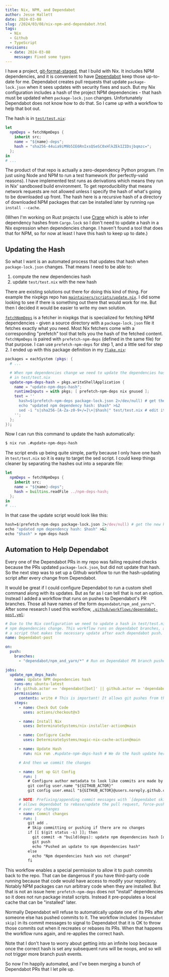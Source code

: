 ```yaml
---
title: Nix, NPM, and Dependabot
author: Jesse Hallett
date: 2024-03-08
slug: /2024/03/08/nix-npm-and-dependabot.html
tags:
  - Nix
  - Github
  - TypeScript
revisions:
  - date: 2024-03-08
    message: Fixed some typos
---
```


I have a project, [git-format-staged][], that I build with Nix.
It includes NPM dependencies, and it is convenient to have [Dependabot][] keep
those up-to-date for me.
Dependabot creates pull requests that update `package-lock.json` when it sees
updates with security fixes and such.
But my Nix configuration includes a hash of the project NPM dependencies -
that hash must be updated when `package-lock.json` changes.
Unfortunately Dependabot does not know how to do that.
So I came up with a workflow to help that bot out.

[git-format-staged]: https://github.com/hallettj/git-format-staged
[Dependabot]: https://github.blog/2020-06-01-keep-all-your-packages-up-to-date-with-dependabot/

The hash is in [`test/test.nix`](https://github.com/hallettj/git-format-staged/blob/972b79c242ede25387503e69726efc90830ff545/test/test.nix#L12):

```nix
let
  npmDeps = fetchNpmDeps {
    inherit src;
    name = "${name}-deps";
    hash = "sha256-44uia9iM9b5IE6RnIxsQSeSC0xHlkZEkIZIDsjbqmzc=";
  };
in
# ...
```

The product of that repo is actually a zero-dependency Python program.
I'm just using Node and NPM to run a test framework (for perfectly-valid reasons).
I have implemented test runs as derivations which means they run in Nix'
sandboxed build environment.
To get reproducibility that means network requests are not allowed unless
I specify the hash of what's going to be downloaded up front.
The hash here is a recursive hash of a directory of downloaded NPM packages that
can be installed later by running `npm install --cache`.

(When I'm working on Rust projects I use [Crane][] which is able to infer
dependency hashes from `Cargo.lock` so I don't need to update a hash in a Nix
expression when dependencies change. I haven't found a tool that does that for
NPM, so for now at least I have this hash to keep up to date.)

[Crane]: https://crane.dev/

## Updating the Hash

So what I want is an automated process that updates that hash when
`package-lock.json` changes.
That means I need to be able to:

1. compute the new dependencies hash
2. update `test/test.nix` with the new hash

There are existing solutions out there for doing this kind of thing.
For example the nixpkgs repo has
[`maintainers/scripts/update.nix`](https://github.com/NixOS/nixpkgs/blob/d1aa2475eb5d4bc33a1a10ded347b7d64d78674c/maintainers/scripts/update.nix).
I did some looking to see if there is something out there that would work for
me.
But then I decided it would be easier to write my own solution.

[`fetchNpmDeps`](https://github.com/NixOS/nixpkgs/blob/d1aa2475eb5d4bc33a1a10ded347b7d64d78674c/pkgs/build-support/node/fetch-npm-deps/default.nix)
is a fetcher in nixpkgs that is specialized for fetching NPM dependencies - 
given a source directory with a `package-lock.json` file it fetches exactly what
you need.
Most Nix fetchers come with a corresponding "prefetch" tool that tells you the
hash of the fetched content.
`fetchNpmDeps` is paired with `prefetch-npm-deps` (defined in the same file) for
that purpose.
I can use `prefetch-npm-deps` for step 1,
and a little sed for step 2.
I ended up with this package definition in my 
[`flake.nix`](https://github.com/hallettj/git-format-staged/blob/972b79c242ede25387503e69726efc90830ff545/flake.nix#L18):

```nix
packages = eachSystem (pkgs: {
  # ...

  # When npm dependencies change we need to update the dependencies hash
  # in test/test.nix
  update-npm-deps-hash = pkgs.writeShellApplication {
    name = "update-npm-deps-hash";
    runtimeInputs = with pkgs; [ prefetch-npm-deps nix gnused ];
    text = ''
      hash=$(prefetch-npm-deps package-lock.json 2>/dev/null) # get the new hash
      echo "updated npm dependency hash: $hash" >&2
      sed -i "s|sha256-[A-Za-z0-9+/=]\+|$hash|" test/test.nix # edit it into the Nix expression
    '';
  };
});
```

Now I can run this command to update the hash automatically:

```sh
$ nix run .#update-npm-deps-hash
```

The script ends up being quite simple,
partly because I only have one hash in `test/test.nix` so it is easy to target
the sed script.
I could keep things cleaner by separating the hashes out into a separate file:

```nix
let
  npmDeps = fetchNpmDeps {
    inherit src;
    name = "${name}-deps";
    hash = builtins.readFile ../npm-deps-hash;
  };
in
# ...
```

In that case the update script would look like this:

```nix
hash=$(prefetch-npm-deps package-lock.json 2>/dev/null) # get the new hash
echo "updated npm dependency hash: $hash" >&2
echo "$hash" > npm-deps-hash
```

## Automation to Help Dependabot

Every one of the Dependabot PRs in my repo was failing required checks because
the PRs updated `package-lock.json`,
but did not update that hash.
So the next step was to set up a Github workflow to run the hash-updating script
after every change from Dependabot.

It would be great if I could configure Dependabot to run a custom shell command
along with its updates.
But as far as I can tell that is not an option.
Instead I added a workflow that runs on pushes to Dependabot's PR branches.
Those all have names of the form `dependabot/npm_and_yarn/*`.
After some research I used this workflow,
[`.github/workflows/dependabot-post.yml`](https://github.com/hallettj/git-format-staged/blob/972b79c242ede25387503e69726efc90830ff545/.github/workflows/dependabot-post.yml):

```yaml
# Due to the Nix configuration we need to update a hash in test/test.nix when
# npm dependencies change. This workflow runs on dependabot branches, and runs
# a script that makes the necessary update after each dependabot push.
name: Dependabot-post

on:
  push:
    branches:
      - "dependabot/npm_and_yarn/*" # Run on Dependabot PR branch pushes

jobs:
  update_npm_deps_hash:
    name: Update NPM dependencies hash
    runs-on: ubuntu-latest
    if: github.actor == 'dependabot[bot]' || github.actor == 'dependabot-preview[bot]'
    permissions:
      contents: write # This is important! It allows git pushes from this job.
    steps:
      - name: Check Out Code
        uses: actions/checkout@v3

      - name: Install Nix
        uses: DeterminateSystems/nix-installer-action@main

      - name: Configure Cache
        uses: DeterminateSystems/magic-nix-cache-action@main

      - name: Update Hash
        run: nix run .#update-npm-deps-hash # We do the hash update here

      # And then we commit the changes

      - name: Set up Git Config
        run: |
          # Configure author metadata to look like commits are made by Dependabot
          git config user.name "${GITHUB_ACTOR}"
          git config user.email "${GITHUB_ACTOR}@users.noreply.github.com"

      # NOTE: Prefixing/appending commit messages with `[dependabot skip]`
      # allows dependabot to rebase/update the pull request, force-pushing
      # over any changes
      - name: Commit changes
        run: |
          git add .
          # Skip committing or pushing if there are no changes
          if [[ $(git status -s) ]]; then
            git commit -m "build(deps): update npm dependencies hash [dependabot skip]" --no-verify
            git push
            echo "Pushed an update to npm dependencies hash"
          else
            echo "Npm dependencies hash was not changed"
          fi
```

This workflow enables a special permission to allow it to push commits back to
the repo.
That can be dangerous if you have third-party code running because that code
would have access to modify your repository.
Notably NPM packages can run arbitrary code when they are installed.
But that is not an issue here:
`prefetch-npm-deps` does not "install" dependencies so it does not run package
install scripts.
Instead it pre-populates a local cache that can be "installed" later.

Normally Dependabot will refuse to automatically update one of its PRs after
someone else has pushed commits to it.
The workflow includes `[dependabot skip]` in its commit messages to signal to
Dependabot that it is OK to throw those commits out when it recreates or rebases
its PRs.
When that happens the workflow runs again, and re-applies the correct hash.

Note that I don't have to worry about getting into an infinite loop because once
the correct hash is set any subsequent runs will be noops, and so will not
trigger more branch push events.

So now I'm happily automated, and I've been merging a bunch of Dependabot PRs
that I let pile up.
